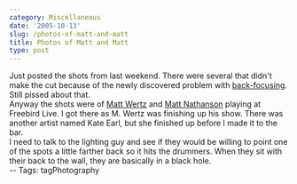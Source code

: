 ```yaml
---
category: Miscellaneous
date: '2005-10-13'
slug: /photos-of-matt-and-matt
title: Photos of Matt and Matt
type: post
---
```



Just posted the shots from last weekend. There were several that
didn't make the cut because of the newly discovered problem with
[back-focusing](http://anotheralan.blogspot.com/2005/10/badback-focus.html).
Still pissed about that.  
Anyway the shots were of
[Matt Wertz](http://www.alanwsmith.com/gallery/v/music/matt_wertz_2005_10_07/)
and
[Matt Nathanson](http://www.alanwsmith.com/gallery/v/music/matt_nathanson_2005_10_07/)
playing at Freebird Live. I got there as M. Wertz was finishing up
his show. There was another artist named Kate Earl, but she
finished up before I made it to the bar.  
I need to talk to the lighting guy and see if they would be willing
to point one of the spots a little farther back so it hits the
drummers. When they sit with their back to the wall, they are
basically in a black hole.  
-- Tags: tagPhotography